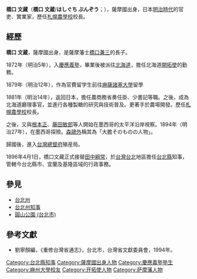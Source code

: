 '''橋口 文藏'''（'''橋口 文蔵'''/'''はしぐち ぶんぞう'''；{{bd|1853年|7月6日|1903年|8月10日}}），薩摩國出身，日本[[明治時代|明治時代]]的官吏、實業家，歷任[[札幌農學校|札幌農學校]]校長。

==經歷==
'''橋口 文蔵'''，薩摩國出身，是薩摩藩士[[橋口兼三|橋口兼三]]的長子。

1872年（明治5年），入[[學校法人慶應義塾|慶應義塾]]，畢業後被派往[[北海道|北海道]]，擔任北海道[[開拓使|開拓使]]的勤務。

1879年（明治12年），作為官費留学生前往[[麻薩諸塞大學|麻薩諸塞大學]]留學

1881年（明治14年），返回日本，擔任農商務省奏任掛、少書記等職。之後，成為北海道廳理事官，並進行各種製糖的研究與技術普及。更著手於農場開發。歷任[[札幌農學校|札幌農學校]]校長。

之後，又與[[根本正|根本正]]、[[藤田敏郎|藤田敏郎]]等人開始在墨西哥的太平洋沿岸視察。1894年（明治27年），在墨西哥探險。[[森鷗外|森鷗外]]稱其為「大膽そのものの人物」。

歸國後，進入[[台灣總督府|台灣總督府]]殖産局。

1896年4月1日，橋口文藏正式接替[[田中綱常|田中綱常]]，於[[台灣|台灣]][[台北|台北]]地區擔任[[台北縣_(日治)|台北縣]]知事，管轄今台北縣市、宜蘭及基隆區域的行政事務。

==參見==
*[[台北州|台北州]]
*[[台北州知事|台北州知事]]
*[[圓山公園_(台北市)|圓山公園 (台北市)]]

{{start box}}
{{s-gov}}
{{s-before|[[田中綱常|田中綱常]]}}
{{s-title|[[台北縣_(日治)|台北縣]][[知事|知事]]|1896年4月1日－1898年5月3日}}
{{s-after|[[村上義雄|村上義雄]]}}
{{end box}}

==參考文獻==
{{reflist}}
*劉寧顏編，《重修台灣省通志》，台北市，台灣省文獻委員會，1994年。

[[Category:台北縣知事|Category:台北縣知事]]
[[Category:薩摩國出身人物|Category:薩摩國出身人物]]
[[Category:慶應義塾塾生|Category:慶應義塾塾生]]
[[Category:麻州大學校友|Category:麻州大學校友]]
[[Category:开拓使人物|Category:开拓使人物]]
[[Category:萨摩藩人物|Category:萨摩藩人物]]
